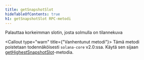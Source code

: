 ```yaml
---
title: getSnapshotSlot
hideTableOfContents: true
h1: getSnapshotSlot RPC-metodi
---
```


Palauttaa korkeimman slotin, josta solmulla on tilannekuva

<Callout type="warn" title={"Vanhentunut metodi"}>
  Tämä metodi poistetaan todennäköisesti `solana-core` v2.0:ssa. Käytä sen
  sijaan
  [getHighestSnapshotSlot](/docs/rpc/http/gethighestsnapshotslot)-metodia.
</Callout>
